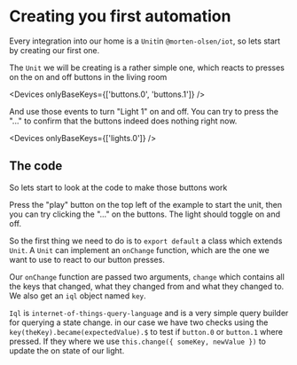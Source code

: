 
# Creating you first automation

Every integration into our home is a `Unit`in `@morten-olsen/iot`, so lets start by creating our first one.

The `Unit` we will be creating is a rather simple one, which reacts to presses on the on and off buttons in the living room

<Devices onlyBaseKeys={['buttons.0', 'buttons.1']} />

And use those events to turn "Light 1" on and off. You can try to press the "..." to confirm that the buttons indeed does nothing right now.

<Devices onlyBaseKeys={['lights.0']} />

## The code

So lets start to look at the code to make those buttons work

<Preview file="/examples/OnOffButtonUnit.ts" />

Press the "play" button on the top left of the example to start the unit, then you can try clicking the "..." on the buttons. The light should toggle on and off.

So the first thing we need to do is to `export default` a class which extends `Unit`. A `Unit` can implement an `onChange` function, which are the one we want to use to react to our button presses.

Our `onChange` function are passed two arguments, `change` which contains all the keys that changed, what they changed from and what they changed to. We also get an `iql` object named `key`.

`Iql` is `internet-of-things-query-language` and is a very simple query builder for querying a state change. in our case we have two checks using the `key(theKey).became(expectedValue).$` to test if `button.0` or `button.1` where pressed. If they where we use `this.change({ someKey, newValue })` to update the on state of our light.
